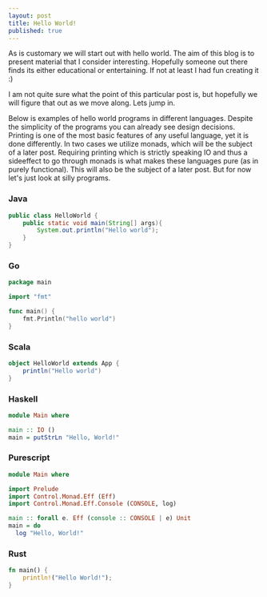 ```yaml
---
layout: post
title: Hello World!
published: true
---
```

As is customary we will start out with hello world. The aim of this blog is to present material that I consider interesting. Hopefully someone out there finds its either educational or entertaining. If not at least I had fun creating it :)

I am not quite sure what the point of this particular post is, but hopefully we will figure that out as we move along. Lets jump in.

Below is examples of hello world programs in different languages. Despite the simplicity of the programs  you can already see design decisions. Printing is one of the most basic features of any useful language, yet it is done differently. In two cases we utilize monads, which will be the subject of a later post. Requiring printing which is strictly speaking IO and thus a sideeffect to go through monads is what makes these languages pure (as in purely functional). This will also be the subject of a later post. But for now let's just look at silly programs.

### Java

```java
public class HelloWorld {
	public static void main(String[] args){
    	System.out.println("Hello world");
    }
}
```

### Go

```go
package main

import "fmt"

func main() {
    fmt.Println("hello world")
}
```

### Scala

```scala
object HelloWorld extends App {
	println("Hello world")
}
```

### Haskell

```haskell
module Main where

main :: IO ()
main = putStrLn "Hello, World!"
```

### Purescript

```purescript
module Main where

import Prelude
import Control.Monad.Eff (Eff)
import Control.Monad.Eff.Console (CONSOLE, log)

main :: forall e. Eff (console :: CONSOLE | e) Unit
main = do
  log "Hello, World!"
```

### Rust

```rust
fn main() {
    println!("Hello World!");
}
```
